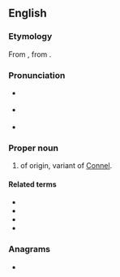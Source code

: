 ==English==
{{root|en|ine-pro|*h₂welh₁-}}

===Etymology===
{{root|en|ine-pro|*h₂welh₁-}}
From {{bor|en|ga|Ó Conaill|lit=descendant of {{m|ga|Conall}}}}, from {{der|en|cel-pro|*Kunowalos|lit=dog chief}}.

===Pronunciation===
* {{a|GA}} {{IPA|en|/ˈkɑnəl/}}
* {{a|RP}} {{IPA|en|/ˈkɒnəl/}}
* {{rhymes|en|ɒnəl}}

===Proper noun===
{{en-proper noun}}

# {{surname|en|from=Irish|nodot=1}} of {{etyl|ga|en}} origin, variant of [[Connel]].

====Related terms====
* {{l|en|Connel}}
* {{l|en|Connelly}}
* {{l|en|McConnell}}
* {{l|en|O'Connell}}

===Anagrams===
* {{anagrams|en|a=cellnno|noncell}}